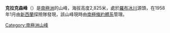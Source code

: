 {{unreferenced|time=2013-10-27T08:35:50+00:00}}
{{Coord|83|19|S|164|34|E|source:GNIS|display=title}}

'''克拉克森峰'''（{{lang-en|Clarkson Peak}}）是[[南極洲|南極洲]]的山峰，海拔高度2,825米，處於[[羅布冰川|羅布冰川]]源頭，在1958年1月由[[新西蘭|新西蘭]]探險隊發現，該山峰現時由[[南極條約體系|南極條約體系]]管理。

{{DEFAULTSORT:Clarkson Peak}}
[[Category:南極洲山峰|Category:南極洲山峰]]


{{ShackletonCoast-geo-stub}}